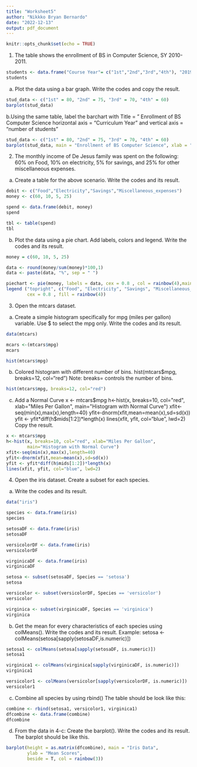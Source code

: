 ```yaml
---
title: "Worksheet5"
author: "Nikkko Bryan Bernardo"
date: "2022-12-13"
output: pdf_document
---
```


```r
knitr::opts_chunk$set(echo = TRUE)
```


1. The table shows the enrollment of BS in Computer Science, SY 2010-2011.

```r

students <- data.frame("Course Year"= c("1st","2nd","3rd","4th"), "2019-2020" = c(80, 75, 70, 60))
students
```

\hfill\break
a. Plot the data using a bar graph. Write the codes and copy the result.

```r
stud_data <- c("1st" = 80, "2nd" = 75, "3rd" = 70, "4th" = 60)
barplot(stud_data)
```
\hfill\break
b.Using the same table, label the barchart with Title = ” Enrollment of BS Computer Science horizontal axis = “Curriculum Year” and vertical axis = “number of students”

```r
stud_data <- c("1st" = 80, "2nd" = 75, "3rd" = 70, "4th" = 60)
barplot(stud_data, main = "Enrollment of BS Computer Science", xlab = "number of students", ylab = "Course Year")
```

2. The monthly income of De Jesus family was spent on the following: 60% on Food, 10% on electricity, 5% for savings, and 25% for other miscellaneous expenses.


a. Create a table for the above scenario. Write the codes and its result.

```r

debit <- c("Food","Electricity","Savings","Miscellaneous_expenses")
money <- c(60, 10, 5, 25)

spend <- data.frame(debit, money)
spend

tbl <- table(spend)
tbl
```

b. Plot the data using a pie chart. Add labels, colors and legend. Write the codes and its result.


```r

money = c(60, 10, 5, 25)

data <- round(money/sum(money)*100,1)
data <- paste(data, "%", sep = " ")

piechart <- pie(money, labels = data, cex = 0.8 , col = rainbow(4),main = "De Jesus family Monthly Expense") 
legend ("topright", c("Food", "Electricity", "Savings", "Miscellaneous_expenses"), 
        cex = 0.8 , fill = rainbow(4))
```


3. Open the mtcars dataset.

a. Create a simple histogram specifically for mpg (miles per gallon) variable.
Use $ to select the mpg only. Write the codes and its result.

```r

data(mtcars)

mcars <-(mtcars$mpg)
mcars

hist(mtcars$mpg)
```

\hfill\break

b. Colored histogram with different number of bins. hist(mtcars$mpg, breaks=12, col="red") Note: breaks= controls the number of bins.

```r

hist(mtcars$mpg, breaks=12, col="red")
```


c. Add a Normal Curve
x <- mtcars$mpg
h<-hist(x, breaks=10, col="red", xlab="Miles Per Gallon",
        main="Histogram with Normal Curve")
xfit<-seq(min(x),max(x),length=40)
yfit<-dnorm(xfit,mean=mean(x),sd=sd(x))
yfit <- yfit*diff(h$mids[1:2])*length(x)
lines(xfit, yfit, col="blue", lwd=2)
Copy the result.

```r

x <- mtcars$mpg
h<-hist(x, breaks=10, col="red", xlab="Miles Per Gallon",
        main="Histogram with Normal Curve")
xfit<-seq(min(x),max(x),length=40)
yfit<-dnorm(xfit,mean=mean(x),sd=sd(x))
yfit <- yfit*diff(h$mids[1:2])*length(x)
lines(xfit, yfit, col="blue", lwd=2)
```


4. Open the iris dataset. Create a subset for each species.
a. Write the codes and its result.

```r

data("iris")

species <- data.frame(iris)
species

setosaDF <- data.frame(iris)
setosaDF

versicolorDF <- data.frame(iris)
versicolorDF

virginicaDF <- data.frame(iris)
virginicaDF

setosa <- subset(setosaDF, Species == 'setosa')
setosa

versicolor <- subset(versicolorDF, Species == 'versicolor')
versicolor

virginica <- subset(virginicaDF, Species == 'virginica')
virginica
```

b. Get the mean for every characteristics of each species using colMeans().
Write the codes and its result.
Example: setosa <- colMeans(setosa[sapply(setosaDF,is.numeric)])

```r

setosa1 <- colMeans(setosa[sapply(setosaDF, is.numeric)])
setosa1

virginica1 <- colMeans(virginica[sapply(virginicaDF, is.numeric)])
virginica1

versicolor1 <- colMeans(versicolor[sapply(versicolorDF, is.numeric)])
versicolor1
```


c. Combine all species by using rbind()
The table should be look like this:

```r

combine <- rbind(setosa1, versicolor1, virginica1)
dfcombine <- data.frame(combine)
dfcombine
```
d. From the data in 4-c: Create the barplot().
Write the codes and its result.
The barplot should be like this.

```r
barplot(height = as.matrix(dfcombine), main = "Iris Data", 
        ylab = "Mean Scores", 
        beside = T, col = rainbow(3))
```